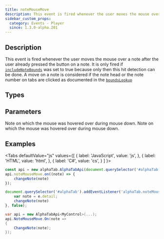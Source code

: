 ```yaml
---
title: noteMouseMove
description: This event is fired whenever the user moves the mouse over a note after the user already pressed the button on a note.
sidebar_custom_props:
  category: Events - Player
  since: 1.3.0-alpha.201
---
```


<SinceBadge since="1.3.0-alpha.201" />


## Description
This event is fired whenever the user moves the mouse over a note after the user already pressed the button on a note.
It is only fired if [`includeNoteBounds`](/docs/reference/settings/core/includenotebounds) was set to true because
only then this hit detection can be done. A move on a note is considered if the note head or the note number on tabs are clicked as documented in the [`boundsLookup`](/docs/reference/scorerenderer/boundslookup)

<EventDescription metadata={metadata} />

## Types

<TypeTable>
    <TypeRow type="js" name="function(note)" />    
    <TypeRow type="net" name="Action<AlphaTab.Model.Note>" />    
</TypeTable>

## Parameters

<ParameterTable>
    <ParameterRow platform="js" name="note" type="alphaTab.model.Note">
        Note on which the mouse was hovered over during mouse down. 
    </ParameterRow>
    <ParameterRow platform="net" name="note" type="AlphaTab.Model.Note">
        Note on which the mouse was hovered over during mouse down. 
    </ParameterRow>
</ParameterTable>

## Examples

<Tabs
  defaultValue="js"
  values={[
    { label: 'JavaScript', value: 'js', },
    { label: 'HTML', value: 'html', },
    { label: 'C#', value: 'cs', }
  ]
}>
<TabItem value="js">

```js
const api = new alphaTab.AlphaTabApi(document.querySelector('#alphaTab'));
api.noteMouseMove.on((note) => {
    changeNote(note)
});
```

</TabItem>
<TabItem value="html">

```js
document.querySelector('#alphaTab').addEventListener('alphaTab.noteMouseMove', (e) => {
    var note = e.detail;
    changeNote(note)
}, false);
```

</TabItem>
<TabItem value="cs">

```cs
var api = new AlphaTabApi<MyControl>(...);
api.NoteMouseMove.On(note => 
{
    ChangeNote(note);
});
```

</TabItem>
</Tabs>